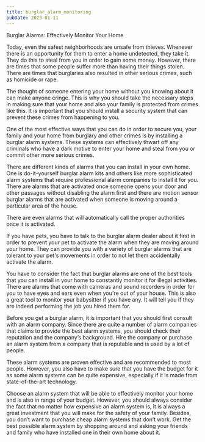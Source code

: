 ```yaml
---
title: burglar_alarm_monitoring
pubDate: 2023-01-11
---
```


Burglar Alarms: Effectively Monitor Your Home


Today, even the safest neighborhoods are unsafe from thieves. Whenever there is an opportunity for them to enter a home undetected, they take it. They do this to steal from you in order to gain some money. However, there are times that some people suffer more than having their things stolen. There are times that burglaries also resulted in other serious crimes, such as homicide or rape.

The thought of someone entering your home without you knowing about it can make anyone cringe. This is why you should take the necessary steps in making sure that your home and also your family is protected from crimes like this. It is important that you should install a security system that can prevent these crimes from happening to you.

One of the most effective ways that you can do in order to secure you, your family and your home from burglary and other crimes is by installing a burglar alarm systems. These systems can effectively thwart off any criminals who have a dark motive to enter your home and steal from you or commit other more serious crimes.

There are different kinds of alarms that you can install in your own home. One is do-it-yourself burglar alarm kits and others like more sophisticated alarm systems that require professional alarm companies to install it for you. There are alarms that are activated once someone opens your door and other passages without disabling the alarm first and there are motion sensor burglar alarms that are activated when someone is moving around a particular area of the house.

There are even alarms that will automatically call the proper authorities once it is activated.

If you have pets, you have to talk to the burglar alarm dealer about it first in order to prevent your pet to activate the alarm when they are moving around your home. They can provide you with a variety of burglar alarms that are tolerant to your pet's movements in order to not let them accidentally activate the alarm.

You have to consider the fact that burglar alarms are one of the best tools that you can install in your home to constantly monitor it for illegal activities. There are alarms that come with cameras and sound recorders in order for you to have eyes and ears even when you're out of your house. This is also a great tool to monitor your babysitter if you have any. It will tell you if they are indeed performing the job you hired them for.

Before you get a burglar alarm, it is important that you should first consult with an alarm company. Since there are quite a number of alarm companies that claims to provide the best alarm systems, you should check their reputation and the company’s background. Hire the company or purchase an alarm system from a company that is reputable and is used by a lot of people.

These alarm systems are proven effective and are recommended to most people. However, you also have to make sure that you have the budget for it as some alarm systems can be quite expensive, especially if it is made from state-of-the-art technology.

Choose an alarm system that will be able to effectively monitor your home and is also in range of your budget. However, you should always consider the fact that no matter how expensive an alarm system is, it is always a great investment that you will make for the safety of your family. Besides, you don’t want to purchase cheap alarm systems that don’t work. Get the best possible alarm system by shopping around and asking your friends and family who have installed one in their own home about it.